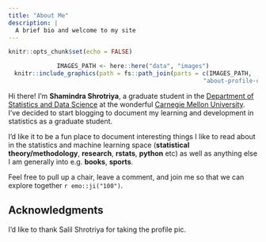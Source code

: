 ```yaml
---
title: "About Me"
description: |
  A brief bio and welcome to my site
---
```


```r
knitr::opts_chunk$set(echo = FALSE)
```

<center>
```r
IMAGES_PATH <- here::here("data", "images")
knitr::include_graphics(path = fs::path_join(parts = c(IMAGES_PATH,
                                                       "about-profile-circular-scaled-75.png")))
```
</center>

Hi there! I’m **Shamindra Shrotriya**, a graduate student in the [Department of
Statistics and Data Science](http://www.stat.cmu.edu/){target="_blank"} at the
wonderful [Carnegie Mellon University](https://www.cmu.edu/){target="_blank"}.
I’ve decided to start blogging to document my learning and development in
statistics as a graduate student.

I’d like it to be a fun place to document interesting things I like to read
about in the statistics and machine learning space (**statistical
theory/methodology**, **research**, **rstats**, **python** etc) as well as
anything else I am generally into e.g. **books**, **sports**.

Feel free to pull up a chair, leave a comment, and join me so that we can
explore together `r emo::ji("100")`.

<!-- Add icon library --> <link rel="stylesheet"
href="https://cdnjs.cloudflare.com/ajax/libs/font-awesome/4.7.0/css/font-awesome.min.css">

<!-- Add font awesome icons --> <p style="text-align: center;">
    <a href="https://twitter.com/shamindraas" target="_blank" class="fa fa-twitter" style="font-size:36px;"></a>
    <a href="https://www.linkedin.com/in/shamindras/" target="_blank" class="fa fa-linkedin-square" style="font-size:46px;"></a>
    <a href="https://github.com/shamindras" target="_blank" class="fa fa-github"  style="font-size:36px;"></a>
</p>

## Acknowledgments {.appendix}

I'd like to thank Salil Shrotriya for taking the profile pic.
